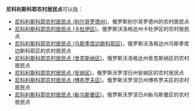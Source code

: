 '''尼科利斯科耶农村居民点'''可以指：
* [[尼科利斯科耶农村居民点_(别尔哥罗德州)|尼科利斯科耶农村居民点 (别尔哥罗德州)]]，俄罗斯别尔哥罗德州的农村居民点
* [[尼科利斯科耶农村居民点_(卡杜伊区)|尼科利斯科耶农村居民点 (卡杜伊区)]]，俄罗斯沃洛格达州卡杜伊区的农村居民点
* [[尼科利斯科耶农村居民点_(乌斯季库边斯科耶区)|尼科利斯科耶农村居民点 (乌斯季库边斯科耶区)]]，俄罗斯沃洛格达州乌斯季库边斯科耶区的农村居民点
* [[尼科利斯科耶农村居民点_(舍克斯纳区)|尼科利斯科耶农村居民点 (舍克斯纳区)]]，俄罗斯沃洛格达州舍克斯纳区的农村居民点
* [[尼科利斯科耶农村居民点_(安纳区)|尼科利斯科耶农村居民点 (安纳区)]]，俄罗斯沃罗涅日州安纳区的农村居民点
* [[尼科利斯科耶农村居民点_(博布罗夫区)|尼科利斯科耶农村居民点 (博布罗夫区)]]，俄罗斯沃罗涅日州博布罗夫区的农村居民点
* [[尼科利斯科耶农村居民点_(新乌斯曼区)|尼科利斯科耶农村居民点 (新乌斯曼区)]]，俄罗斯沃罗涅日州新乌斯曼区的农村居民点

{{disambig|cat=俄语译名消歧义}}